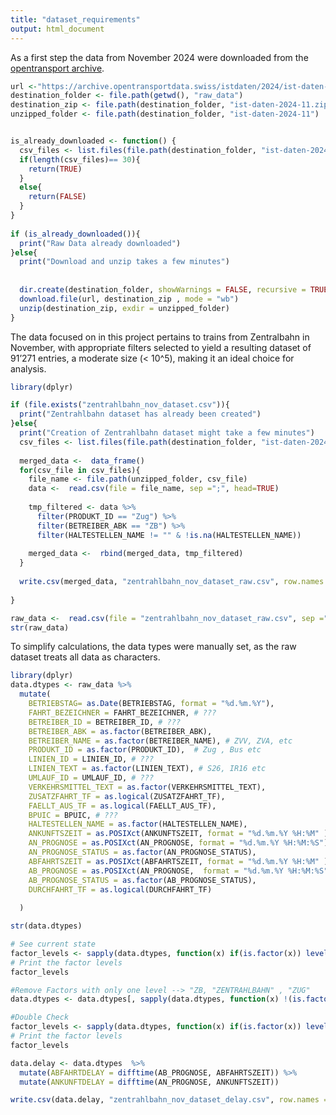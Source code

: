 ```yaml
---
title: "dataset_requirements"
output: html_document
---
```


As a first step the data from November 2024 were downloaded from the [opentransport archive](https://archive.opentransportdata.swiss/actual_data_archive.html).


```r
url <-"https://archive.opentransportdata.swiss/istdaten/2024/ist-daten-2024-11.zip"
destination_folder <- file.path(getwd(), "raw_data")
destination_zip <- file.path(destination_folder, "ist-daten-2024-11.zip")
unzipped_folder <- file.path(destination_folder, "ist-daten-2024-11")


is_already_downloaded <- function() {
  csv_files <- list.files(file.path(destination_folder, "ist-daten-2024-11"), pattern = "\\.csv$")
  if(length(csv_files)== 30){
    return(TRUE)
  }
  else{
    return(FALSE)
  }
}
  
if (is_already_downloaded()){
  print("Raw Data already downloaded")
}else{
  print("Download and unzip takes a few minutes")
  
  
  dir.create(destination_folder, showWarnings = FALSE, recursive = TRUE) 
  download.file(url, destination_zip , mode = "wb")
  unzip(destination_zip, exdir = unzipped_folder)
}


```
The data focused on in this project pertains to trains from Zentralbahn in November, with appropriate filters selected to yield a resulting dataset of 91'271 entries, a moderate size (< 10^5), making it an ideal choice for analysis.

```r
library(dplyr)

if (file.exists("zentrahlbahn_nov_dataset.csv")){
  print("Zentrahlbahn dataset has already been created")
}else{
  print("Creation of Zentrahlbahn dataset might take a few minutes")
  csv_files <- list.files(file.path(destination_folder, "ist-daten-2024-11"), pattern = "\\.csv$")
  
  merged_data <-  data_frame()
  for(csv_file in csv_files){
    file_name <- file.path(unzipped_folder, csv_file)
    data <-  read.csv(file = file_name, sep =";", head=TRUE)
    
    tmp_filtered <- data %>% 
      filter(PRODUKT_ID == "Zug") %>% 
      filter(BETREIBER_ABK == "ZB") %>% 
      filter(HALTESTELLEN_NAME != "" & !is.na(HALTESTELLEN_NAME)) 
    
    merged_data <-  rbind(merged_data, tmp_filtered)
  } 
  
  write.csv(merged_data, "zentrahlbahn_nov_dataset_raw.csv", row.names = FALSE)
  
}

```

```r
raw_data <-  read.csv(file = "zentrahlbahn_nov_dataset_raw.csv", sep =",", head=TRUE )
str(raw_data)
```
To simplify calculations, the data types were manually set, as the raw dataset treats all data as characters.

```r
library(dplyr)
data.dtypes <- raw_data %>%
  mutate(
    BETRIEBSTAG= as.Date(BETRIEBSTAG, format = "%d.%m.%Y"),
    FAHRT_BEZEICHNER = FAHRT_BEZEICHNER, # ???
    BETREIBER_ID = BETREIBER_ID, # ???
    BETREIBER_ABK = as.factor(BETREIBER_ABK), 
    BETREIBER_NAME = as.factor(BETREIBER_NAME), # ZVV, ZVA, etc
    PRODUKT_ID = as.factor(PRODUKT_ID),  # Zug , Bus etc
    LINIEN_ID = LINIEN_ID, # ???
    LINIEN_TEXT = as.factor(LINIEN_TEXT), # S26, IR16 etc
    UMLAUF_ID = UMLAUF_ID, # ???
    VERKEHRSMITTEL_TEXT = as.factor(VERKEHRSMITTEL_TEXT),
    ZUSATZFAHRT_TF = as.logical(ZUSATZFAHRT_TF), 
    FAELLT_AUS_TF = as.logical(FAELLT_AUS_TF),
    BPUIC = BPUIC, # ???
    HALTESTELLEN_NAME = as.factor(HALTESTELLEN_NAME),
    ANKUNFTSZEIT = as.POSIXct(ANKUNFTSZEIT, format = "%d.%m.%Y %H:%M" ),
    AN_PROGNOSE = as.POSIXct(AN_PROGNOSE, format = "%d.%m.%Y %H:%M:%S"),
    AN_PROGNOSE_STATUS = as.factor(AN_PROGNOSE_STATUS),
    ABFAHRTSZEIT = as.POSIXct(ABFAHRTSZEIT, format = "%d.%m.%Y %H:%M" ),
    AB_PROGNOSE = as.POSIXct(AN_PROGNOSE,  format = "%d.%m.%Y %H:%M:%S"),
    AB_PROGNOSE_STATUS = as.factor(AB_PROGNOSE_STATUS), 
    DURCHFAHRT_TF = as.logical(DURCHFAHRT_TF)
    
  )

str(data.dtypes)
```

```r
# See current state
factor_levels <- sapply(data.dtypes, function(x) if(is.factor(x)) levels(x) else NULL)
# Print the factor levels
factor_levels

#Remove Factors with only one level --> "ZB, "ZENTRAHLBAHN" , "ZUG"
data.dtypes <- data.dtypes[, sapply(data.dtypes, function(x) !(is.factor(x) && length(levels(x)) == 1))]

#Double Check
factor_levels <- sapply(data.dtypes, function(x) if(is.factor(x)) levels(x) else NULL)
# Print the factor levels
factor_levels

```

```r
data.delay <- data.dtypes  %>% 
  mutate(ABFAHRTDELAY = difftime(AB_PROGNOSE, ABFAHRTSZEIT)) %>% 
  mutate(ANKUNFTDELAY = difftime(AN_PROGNOSE, ANKUNFTSZEIT))

write.csv(data.delay, "zentrahlbahn_nov_dataset_delay.csv", row.names = FALSE)

```







